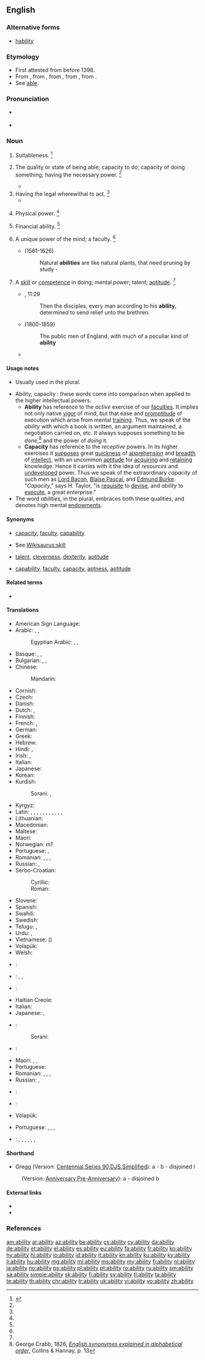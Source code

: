 {{also|-ability}}
==English==
{{slim-wikipedia|dab=ability}}

===Alternative forms===
* {{qualifier|obsolete}} [[hability]]

===Etymology===
* First attested from before 1398.
* From {{etyl|enm|en}} {{term|abilite||suitability, aptitude, ability|lang=enm}}, from {{etyl|frm|en}} {{term|habilite|habilité|lang=frm}}, from {{etyl|fro|en}} {{term|ablete||lang=fro}}, from {{etyl|la|en}} {{term/t|la|habilitās||aptness, ability}}, from {{term|lang=la|habilis||apt, fit, skillful, able}}.
* See [[able]].

===Pronunciation===
* {{a|US}} {{IPA|/əˈbɪl.ə.ti/|/əˈ.bɪl.ɪ.ti/}}
* {{audio|en-us-ability.ogg|Audio (US)}}

===Noun===
{{en-noun|~|abilities}}

# {{context|obsolete|lang=en}} Suitableness. {{defdate|Attested from around (1350 to 1470) until the late 17<sup>th</sup> century.}}<ref name=SOED>{{reference-book|editor=Brown, Lesley|title=The Shorter Oxford English Dictionary|origyear=1933|edition=5th|year =2003|publisher=Oxford University Press|location=Oxford, UK|isbn=978-0-19-860575-7|pages=4}}</ref>
# {{context|uncountable|lang=en}} The quality or state of being able; capacity to do; capacity of doing something; having the necessary power. {{defdate|First attested from around (1350 to 1470).}}<ref name=SOED/>
#: {{usex|lang=en|This phone has the '''ability''' to have its software upgraded wirelessly.}}
#: {{usex|lang=en|This wood has the '''ability''' to fight off insects, fungus, and mold for a considerable time.}}
#*{{quote-magazine|date=2013-07-19|author={{w|Peter Wilby}}
|volume=189|issue=6|page=30|magazine={{w|The Guardian Weekly}}
|title=[http://www.theguardian.com/education/2013/jul/01/education-michael-gove-finland-gcse Finland spreads word on schools]
|passage=Imagine a country where children do nothing but play until they start compulsory schooling at age seven. Then, without exception, they attend comprehensives until the age of 16. Charging school fees is illegal, and so is sorting pupils into '''ability''' groups by streaming or setting.}}
# Having the legal wherewithal to act. {{defdate|First attested in the mid 17<sup>th</sup> century.}}<ref name=SOED/>
#*{{quote-magazine|date=2013-06-22|volume=407|issue=8841|page=68|magazine={{w|The Economist}}
|title=[http://www.economist.com/news/finance-and-economics/21579860-g8-pledges-tackle-three-ts-t-time T time]
|passage=The '''ability''' to shift profits to low-tax countries by locating intellectual property in them, which is then licensed to related businesses in high-tax countries, is often assumed to be the preserve of high-tech companies.}}
# {{context|nowadays|Scotland|dialectal|lang=en}} Physical power. {{defdate|First attested from around (1350 to 1470).}}<ref name=SOED/>
# {{context|archaic|lang=en}} Financial ability. {{defdate|First attested in the early 16<sup>th</sup> century.}}<ref name=SOED/>
# {{context|uncountable|lang=en}} A unique power of the mind; a faculty. {{defdate|First attested in the late 16 <sup>th</sup> century.}}<ref name=SOED/>
#* {{rfdate}} {{w|Francis Bacon}} (1561-1626)
#*: Natural '''abilities''' are like natural plants, that need pruning by study -
# {{context|countable|lang=en}} A [[skill]] or [[competence]] in doing; mental power; talent; [[aptitude]]. {{defdate|First attested in the early 17 <sup>th</sup> century.}}<ref name=SOED/>
#: {{usex|lang=en|They are persons of '''ability''', who will go far in life.}}
#: {{usex|lang=en|She has an uncanny '''ability''' to defuse conflict.}}
#* {{rfdate}} ''{{w|King James Bible}}'', {{w|Acts of the Apostles|Acts}} 11:29
#*: Then the disciples, every man according to his '''ability''', determined to send relief unto the brethren.
#* {{rfdate}} {{w|Thomas Babington Macaulay, 1st Baron Macaulay|Thomas Macaulay}} (1800-1859)
#*: The public men of England, with much of a peculiar kind of '''ability'''
#* {{quote-news|year=2011|date=November 10|author=Jeremy Wilson|work=Telegraph
|title=[http://www.telegraph.co.uk/sport/football/teams/england/8882713/England-Under-21-5-Iceland-Under-21-0-match-report.html England Under 21 5 Iceland Under 21 0: match report]
|passage=The most persistent tormentor was Alex Oxlade-Chamberlain, who scored a hat-trick in last month’s corresponding fixture in Iceland. His '''ability''' to run at defences is instantly striking, but it is his clever use of possession that has persuaded some shrewd judges that he is an even better prospect than Theo Walcott.}}

====Usage notes====
* {{sense|skill or competence}} Usually used in the plural.
* Ability, capacity : these words come into comparison when applied to the higher intellectual powers.
** '''Ability''' has reference to the ''active'' exercise of our [[faculties]]. It implies not only native [[vigor]] of mind, but that ease and [[promptitude]] of execution which arise from mental [[training]]. Thus, we speak of the ''ability'' with which a book is written, an argument maintained, a negotiation carried on, etc. It always supposes something to be ''done'',<ref group="usage">George Crabb, 1826, ''[http://books.google.com/books?id=YEgSAAAAIAAJ&pg=PA13&lpg=PA13 English synonymes explained in alphabetical order]'', Collins & Hannay, p. 13</ref> and the power of ''doing'' it.
** '''Capacity''' has reference to the ''receptive'' powers. In its higher exercises it [[suppose]]s great [[quickness]] of [[apprehension]] and [[breadth]] of [[intellect]], with an uncommon [[aptitude]] for [[acquire|acquiring]] and [[retain]]ing knowledge. Hence it carries with it the idea of ''resources'' and [[undeveloped]] power. Thus we speak of the extraordinary ''capacity'' of such men as [[w:Francis Bacon|Lord Bacon]], [[w:Blaise Pascal|Blaise Pascal]], and [[w:Edmund Burke|Edmund Burke]]. "''Capacity''," says H. Taylor, "is [[requisite]] to [[devise]], and ''ability'' to [[execute]], a great enterprise."
* The word ''abilities'', in the plural, embraces both these qualities, and denotes high mental [[endowments]].
<references group="usage"/>

====Synonyms====

* {{sense|quality or state of being able}} [[capacity]], [[faculty]], [[capability]]
* {{sense|a skill or competence}} See [[Wikisaurus:skill]]
* {{sense|high level of skill or capability}} [[talent]], [[cleverness]], [[dexterity]], [[aptitude]]
* {{sense|suitability or receptiveness to be acted upon}} [[capability]], [[faculty]], [[capacity]], [[aptness]], [[aptitude]]

====Related terms====
* {{l/en|able}}

====Translations====
{{trans-top|quality or state of being able}}
* American Sign Language: {{t|ase|S@Sternumhigh-PalmDown-S@Sternumhigh-PalmDown S@Chesthigh-PalmDown-S@Chesthigh-PalmDown}}
* Arabic: {{t|ar|قدرة|f|tr=qúdra|sc=Arab}}, {{t|ar|مقدرة|f|tr=maqdira|sc=Arab}}, {{t|ar|إستطاعة|f|tr=ʔstiṭaaʕa|sc=Arab}}
*: Egyptian Arabic: {{t|arz|قدرة|f|tr=ʔudra|sc=Arab}}, {{t|arz|مقدرة|f|tr=maqdera - maʔdera|sc=Arab}}, {{t|arz|إستطاعة|f|tr=ʔsteṭaaʕa|sc=Arab}}
* Basque: {{t|eu|gaitasun}}, {{t|eu|trebetasun}}, {{t|eu|abilezia}}
* Bulgarian: {{t+|bg|вещина|sc=Cyrl}}, {{t+|bg|кадърност|sc=Cyrl}}, {{t+|bg|ловкост|sc=Cyrl}}
* Chinese:
*: Mandarin: {{t+|cmn|能力|tr=nénglì|sc=Hani}}
* Cornish: {{t|kw|gallos|m}}
* Czech: {{t+|cs|schopnost}}
* Danish: {{t|da|evne|c}}
* Dutch: {{t+|nl|vaardigheid}}, {{t+|nl|vermogen}}
* Finnish: {{t+|fi|kyky}}
* French: {{t+|fr|capacité|f}}, {{t+|fr|pouvoir|m}}
* German: {{t+|de|Fähigkeit|f}}
* Greek: {{t+|el|ικανότητα|f|tr=ikanotita|sc=Grek}}
* Hebrew: {{t|he|יכולת|f|tr=yakhólet|sc=Hebr}}
* Hindi: {{t+|hi|योग्यता|f|tr=yogyatā|sc=Deva}}, {{t|hi|योग्यत्व|m|tr=yogyatva|sc=Deva}}
* Irish: {{t|ga|ábaltacht|f}}, {{t+|ga|cumas|m}}
* Italian: {{t+|it|abilità|f}}
* Japanese: {{t+|ja|能力|tr=のうりょく, nōryoku|sc=Jpan}}
* Korean: {{t+|ko|능력|tr=neungnyeok, 能力|sc=Kore}}
* Kurdish:
*: Sorani: {{t|ku|ده‌ره‌قه‌ت|tr=daraqat|sc=ku-Arab}}, {{t|ku|له‌ده‌س هاتن|tr=ladas hAtin|sc=ku-Arab}}
{{trans-mid}}
* Kyrgyz: {{t+|ky|мүмкүнчүлүк|tr=mjümkjünchülük}}
* Latin: {{t|la|prudentia|f}}, {{t|la|calliditas|f}}, {{t|la|calliditas|f}}, {{t|la|solertia|f}}, {{t|la|ars|f}}, {{t|la|ars|f}}, {{t|la|ars|f}}, {{t+|la|scientia|f}}, {{t|la|sollers acumen}}, {{t+|la|potestas|f}}, {{t|la|potentia|f}}, {{t|la|habilitas|f}}
* Lithuanian: {{t|lt|gebėjimas|m}}
* Macedonian: {{t|mk|способност|tr=sposobnost|sc=Cyrl}}
* Maltese: {{t|mt|abilità|f}}
* Maori: {{t|mi|āheitanga}}
* Norwegian: {{t+|no|evne}} ''m1''
* Portuguese: {{t+|pt|habilidade}}, {{t+|pt|capacidade|f}}
* Romanian: {{t+|ro|putință|f}}, {{t+|ro|capacitate|f}}, {{t+|ro|iscusință}}, {{t+|ro|abilitate|f}}
* Russian: {{t+|ru|возможность|f|tr=vozmóžnostʹ|sc=Cyrl}}, {{t+|ru|способность|f|tr=sposóbnostʹ|sc=Cyrl}}
* Serbo-Croatian:
*: Cyrillic: {{t|sh|спосо́бно̄ст|f|sc=Cyrl}}
*: Roman: {{t|sh|sposóbnōst|f}}
* Slovene: {{t|sl|zmožnost|f}}
* Spanish: {{t+|es|habilidad|f}}
* Swahili: {{t+|sw|uwezo}}
* Swedish: {{t+|sv|förmåga|c}}
* Telugu: {{t+|te|దక్షత|tr=dakshata|sc=Telu}}, {{t+|te|సత్తా|tr=sattaa|sc=Telu}}
* Urdu: {{t|ur|یوگیتا|f|tr=yogyatā|sc=ur-Arab}}, {{t|ur|یوگیتو|m|tr=yogyatva|sc=ur-Arab}}
* Vietnamese: {{t+|vi|năng lực}} ({{t|vi|能力}})
* Volapük: {{t+|vo|fäg}}
* Welsh: {{t+|cy|gallu}}
{{trans-bottom}}

{{trans-top|a skill or competence}}
* {{ttbc|ase}}: {{t|ase|S@Sternumhigh-PalmDown-S@Sternumhigh-PalmDown S@Chesthigh-PalmDown-S@Chesthigh-PalmDown}}
* {{ttbc|bg}}: {{t+|bg|способност|sc=Cyrl}}, {{t+|bg|умение|sc=Cyrl}}, {{t+|bg|дарба|sc=Cyrl}}
* {{ttbc|fr}}: {{t+|fr|habileté|f}}
* Haitian Creole: {{t|ht|abilite}}
* Italian: {{t+|it|capacità|f}}
* Japanese: {{t+|ja|能力|tr=nōryoku}}, {{t+|ja|才能|tr=sainō|sc=Jpan}}
* {{ttbc|ku}}:
*: Sorani: {{t+|ku|توانا|tr=twAnA|sc=ku-Arab}}
{{trans-mid}}
* {{ttbc|mt}}: {{t|mt|kapaċità|f}}
* Maori: {{t+|mi|kaha}}, {{t|mi|āheitanga}}, {{t|mi|āheinga}}
* Portuguese: {{t+|pt|habilidade}}
* Romanian: {{t+|ro|abilitate|f}}, {{t+|ro|iscusință|f}}, {{t+|ro|îndemânare|f}}, {{t+|ro|dibăcie|f}}
* Russian: {{t+|ru|способность|f|tr=sposóbnost'|sc=Cyrl}}, {{t+|ru|умение|n|tr=uménije|sc=Cyrl}}
* {{ttbc|es}}: {{t+|es|capacidad|f}}
* {{ttbc|sw}}: {{t+|sw|uwezo}}
* Volapük: {{t+|vo|skil}}
{{trans-bottom}}

{{trans-top|a high level of capability or skill}}
* Portuguese: {{t+|pt|destreza|f}}, {{t+|pt|perícia|f}}, {{t+|pt|habilidade|f}}, {{t|pt|mestria|f}}
{{trans-mid}}
{{trans-bottom}}

{{trans-top|suitability or receptiveness to be acted on}}
{{trans-mid}}
{{trans-bottom}}

{{checktrans-top}}
* {{ttbc|vi}}: {{t+|vi|năng lực}}, {{t+|vi|khả năng}}, {{t+|vi|tài năng}}, {{t+|vi|tài cán}}, {{t+|vi|thẩm quyền}}, {{t|vi|khả năng thanh toán được}}, {{t|vi|vốn sẵn có, nguồn vốn}}
{{trans-bottom}}

====Shorthand====
* Gregg (Version: [[w:Gregg Shorthand#Centennial Gregg shorthand|Centennial]],[[w:Gregg Shorthand#Series 90 Gregg shorthand|Series 90]],[[w:Gregg Shorthand#Diamond Jubilee Gregg shorthand|DJS]],[[w:Gregg Shorthand#Simplified Gregg shorthand|Simplified]]): a - b - disjoined l
: (Version: [[w:Gregg Shorthand#Anniversary Gregg shorthand|Anniversary]],[[w:Gregg Shorthand#Pre-Anniversary Gregg shorthand|Pre-Anniversary]]): a - disjoined b

====External links====
* {{R:Webster 1913}}
* {{R:Century 1911}}

===References===
<references/>

[[am:ability]]
[[ar:ability]]
[[az:ability]]
[[be:ability]]
[[cs:ability]]
[[cy:ability]]
[[da:ability]]
[[de:ability]]
[[et:ability]]
[[el:ability]]
[[es:ability]]
[[eu:ability]]
[[fa:ability]]
[[fr:ability]]
[[ko:ability]]
[[hy:ability]]
[[hi:ability]]
[[io:ability]]
[[id:ability]]
[[it:ability]]
[[kn:ability]]
[[ku:ability]]
[[ky:ability]]
[[li:ability]]
[[hu:ability]]
[[mg:ability]]
[[ml:ability]]
[[ms:ability]]
[[my:ability]]
[[fj:ability]]
[[nl:ability]]
[[ja:ability]]
[[no:ability]]
[[ps:ability]]
[[pl:ability]]
[[pt:ability]]
[[ro:ability]]
[[ru:ability]]
[[sm:ability]]
[[sa:ability]]
[[simple:ability]]
[[sk:ability]]
[[fi:ability]]
[[sv:ability]]
[[tl:ability]]
[[ta:ability]]
[[te:ability]]
[[th:ability]]
[[chr:ability]]
[[tr:ability]]
[[uk:ability]]
[[vi:ability]]
[[vo:ability]]
[[zh:ability]]